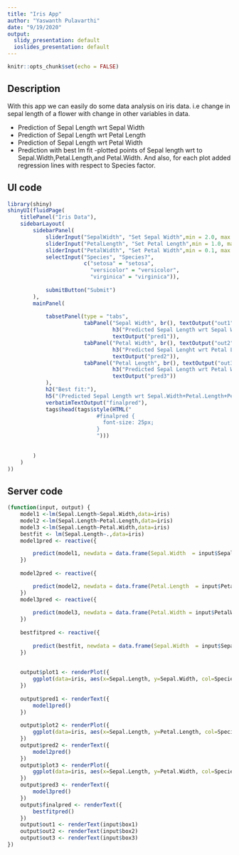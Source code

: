 ```yaml
---
title: "Iris App"
author: "Yaswanth Pulavarthi"
date: "9/19/2020"
output:
  slidy_presentation: default
  ioslides_presentation: default
---
```


```r
knitr::opts_chunk$set(echo = FALSE)
```

## Description
With this app we can easily do some data analysis on iris data. i.e change in sepal length of a flower with change in other variables in data.


- Prediction of Sepal Length wrt Sepal Width
- Prediction of Sepal Length wrt Petal Length
- Prediction of Sepal Length wrt Petal Width
- Prediction with best lm fit
-plotted points of Sepal length wrt to Sepal.Width,Petal.Length,and Petal.Width.
And also, for each plot added regression lines with respect to Species factor. 

## UI code

```r
library(shiny)
shinyUI(fluidPage(
    titlePanel("Iris Data"),
    sidebarLayout(
        sidebarPanel(
            sliderInput("SepalWidth", "Set Sepal Width",min = 2.0, max = 4.4,value = 3.4, step = 0.1),
            sliderInput("PetalLength", "Set Petal Length",min = 1.0, max = 6.9,value = 1.5, step = 0.1),
            sliderInput("PetalWidth", "Set Petal Width",min = 0.1, max = 2.5,value = 0.2, step = 0.1),
            selectInput("Species", "Species?",
                        c("setosa" = "setosa",
                          "versicolor" = "versicolor",
                          "virginica" = "virginica")),
             
            submitButton("Submit")
        ),
        mainPanel(
            
            tabsetPanel(type = "tabs", 
                        tabPanel("Sepal Width", br(), textOutput("out1"),plotOutput("plot1"),
                                 h3("Predicted Sepal Length wrt Sepal Width:"),
                                 textOutput("pred1")), 
                        tabPanel("Petal Width", br(), textOutput("out2"),plotOutput("plot2"),
                                 h3("Predicted Sepal Lenght wrt Petal Length:"),
                                 textOutput("pred2")), 
                        tabPanel("Petal Length", br(), textOutput("out3"),plotOutput("plot3"),
                                 h3("Predicted Sepal Length wrt Petal Width: "),
                                 textOutput("pred3"))
            ),
            h2("Best fit:"),
            h5("(Predicted Sepal Length wrt Sepal.Width+Petal.Length+Petal.Width+Species)"),
            verbatimTextOutput("finalpred"),
            tags$head(tags$style(HTML("
                            #finalpred {
                              font-size: 25px;
                            }
                            ")))
            
            
        )
    )
))
```

## Server code

```r
(function(input, output) {
    model1 <-lm(Sepal.Length~Sepal.Width,data=iris)
    model2 <-lm(Sepal.Length~Petal.Length,data=iris)
    model3 <-lm(Sepal.Length~Petal.Width,data=iris)
    bestfit <- lm(Sepal.Length~.,data=iris)
    model1pred <- reactive({

        predict(model1, newdata = data.frame(Sepal.Width  = input$SepalWidth))
    })
    
    model2pred <- reactive({

        predict(model2, newdata = data.frame(Petal.Length  = input$PetalLength))
    })
    model3pred <- reactive({
        
        predict(model3, newdata = data.frame(Petal.Width = input$PetalWidth))
    })
    
    bestfitpred <- reactive({
        
        predict(bestfit, newdata = data.frame(Sepal.Width  = input$SepalWidth,Petal.Length  = input$PetalLength,Petal.Width = input$PetalWidth,Species=as.factor(input$Species)))
    })
    
    
    output$plot1 <- renderPlot({
        ggplot(data=iris, aes(x=Sepal.Length, y=Sepal.Width, col=Species))+geom_point()+stat_smooth(method='lm')
    })
    
    output$pred1 <- renderText({
        model1pred()
    })
    
    output$plot2 <- renderPlot({
        ggplot(data=iris, aes(x=Sepal.Length, y=Petal.Length, col=Species))+geom_point()+stat_smooth(method='lm')
    })
    output$pred2 <- renderText({
        model2pred()
    })
    output$plot3 <- renderPlot({
        ggplot(data=iris, aes(x=Sepal.Length, y=Petal.Width, col=Species))+geom_point()+stat_smooth(method='lm')
    })
    output$pred3 <- renderText({
        model3pred()
    })
    output$finalpred <- renderText({
        bestfitpred()
    })
    output$out1 <- renderText(input$box1)
    output$out2 <- renderText(input$box2)
    output$out3 <- renderText(input$box3)
})
```

